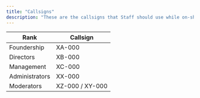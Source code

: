 ```yaml
---
title: "Callsigns"
description: "These are the callsigns that Staff should use while on-shift in-game. The first letter is always going to be X, followed by a 2nd letter which represents your rank, a dash and 3 numbers of choice."
---
```


| **Rank**       | **Callsign**    |
| -------------- | --------------- |
| Foundership    | XA-000          |
| Directors      | XB-000          |
| Management     | XC-000          |
| Administrators | XX-000          |
| Moderators     | XZ-000 / XY-000 |